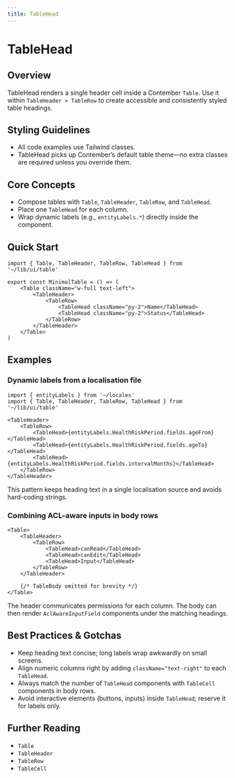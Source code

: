 ```yaml
---
title: TableHead
---
```


<!-- Edited by human: false -->
<!-- Examples count: 15 -->
<!-- Source examples: 0 -->
<!-- Playground examples: 5 -->
<!-- External examples: 10 -->
<!-- Import examples: 7 -->

# TableHead

## Overview
TableHead renders a single header cell inside a Contember `Table`.
Use it within `TableHeader > TableRow` to create accessible and consistently styled table headings.

## Styling Guidelines
* All code examples use Tailwind classes.
* TableHead picks up Contember’s default table theme—no extra classes are required unless you override them.

## Core Concepts
* Compose tables with `Table`, `TableHeader`, `TableRow`, and `TableHead`.
* Place one `TableHead` for each column.
* Wrap dynamic labels (e.g., `entityLabels.*`) directly inside the component.

## Quick Start
```tsx
import { Table, TableHeader, TableRow, TableHead } from '~/lib/ui/table'

export const MinimalTable = () => (
	<Table className="w-full text-left">
		<TableHeader>
			<TableRow>
				<TableHead className="py-2">Name</TableHead>
				<TableHead className="py-2">Status</TableHead>
			</TableRow>
		</TableHeader>
	</Table>
)
```

## Examples

### Dynamic labels from a localisation file
```tsx
import { entityLabels } from '~/locales'
import { Table, TableHeader, TableRow, TableHead } from '~/lib/ui/table'

<TableHeader>
	<TableRow>
		<TableHead>{entityLabels.HealthRiskPeriod.fields.ageFrom}</TableHead>
		<TableHead>{entityLabels.HealthRiskPeriod.fields.ageTo}</TableHead>
		<TableHead>{entityLabels.HealthRiskPeriod.fields.intervalMonths}</TableHead>
	</TableRow>
</TableHeader>
```
This pattern keeps heading text in a single localisation source and avoids hard-coding strings.

### Combining ACL-aware inputs in body rows
```tsx
<Table>
	<TableHeader>
		<TableRow>
			<TableHead>canRead</TableHead>
			<TableHead>canEdit</TableHead>
			<TableHead>Input</TableHead>
		</TableRow>
	</TableHeader>

	{/* TableBody omitted for brevity */}
</Table>
```
The header communicates permissions for each column. The body can then render `AclAwareInputField` components under the matching headings.

## Best Practices & Gotchas
* Keep heading text concise; long labels wrap awkwardly on small screens.
* Align numeric columns right by adding `className="text-right"` to each `TableHead`.
* Always match the number of `TableHead` components with `TableCell` components in body rows.
* Avoid interactive elements (buttons, inputs) inside `TableHead`; reserve it for labels only.

## Further Reading
* `Table`
* `TableHeader`
* `TableRow`
* `TableCell`

<!-- End of Generated Documentation -->
